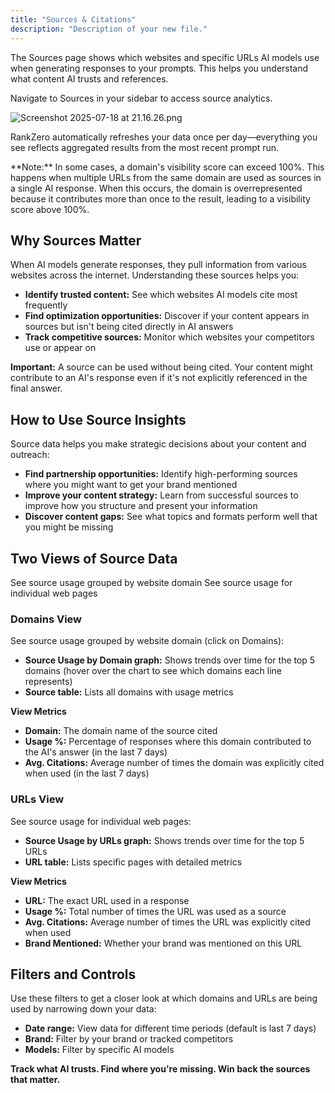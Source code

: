 ```yaml
---
title: "Sources & Citations"
description: "Description of your new file."
---
```


The Sources page shows which websites and specific URLs AI models use when generating responses to your prompts. This helps you understand what content AI trusts and references.

Navigate to Sources in your sidebar to access source analytics.

![Screenshot 2025-07-18 at 21.16.26.png](/images/Screenshot2025-07-18at21.16.26.png)

RankZero automatically refreshes your data once per day—everything you see reflects aggregated results from the most recent prompt run.

<Info>
  **Note:** In some cases, a domain's visibility score can exceed 100%. This happens when multiple URLs from the same domain are used as sources in a single AI response. When this occurs, the domain is overrepresented because it contributes more than once to the result, leading to a visibility score above 100%.
</Info>

## Why Sources Matter

When AI models generate responses, they pull information from various websites across the internet. Understanding these sources helps you:

- **Identify trusted content:** See which websites AI models cite most frequently
- **Find optimization opportunities:** Discover if your content appears in sources but isn't being cited directly in AI answers
- **Track competitive sources:** Monitor which websites your competitors use or appear on

**Important:** A source can be used without being cited. Your content might contribute to an AI's response even if it's not explicitly referenced in the final answer.

## How to Use Source Insights

Source data helps you make strategic decisions about your content and outreach:

- **Find partnership opportunities:** Identify high-performing sources where you might want to get your brand mentioned
- **Improve your content strategy:** Learn from successful sources to improve how you structure and present your information
- **Discover content gaps:** See what topics and formats perform well that you might be missing

## Two Views of Source Data

<CardGroup cols={2}>
  <Card title="Domains View" icon="lines-leaning" img="/images/Screenshot2025-07-18at21.16.26.png">
    See source usage grouped by website domain
  </Card>
  <Card title="URLs View" icon="link" img="/images/Screenshot2025-07-18at21.17.43.png">
    See source usage for individual web pages
  </Card>
</CardGroup>

### Domains View

See source usage grouped by website domain (click on Domains):

- **Source Usage by Domain graph:** Shows trends over time for the top 5 domains (hover over the chart to see which domains each line represents)
- **Source table:** Lists all domains with usage metrics

**View Metrics**

- **Domain:** The domain name of the source cited
- **Usage %:** Percentage of responses where this domain contributed to the AI's answer (in the last 7 days)
- **Avg. Citations:** Average number of times the domain was explicitly cited when used (in the last 7 days)

### URLs View

See source usage for individual web pages:

- **Source Usage by URLs graph:** Shows trends over time for the top 5 URLs
- **URL table:** Lists specific pages with detailed metrics

**View Metrics**

- **URL:** The exact URL used in a response
- **Usage %:** Total number of times the URL was used as a source
- **Avg. Citations:** Average number of times the URL was explicitly cited when used
- **Brand Mentioned:** Whether your brand was mentioned on this URL

## Filters and Controls

Use these filters to get a closer look at which domains and URLs are being used by narrowing down your data:

- **Date range:** View data for different time periods (default is last 7 days)
- **Brand:** Filter by your brand or tracked competitors
- **Models:** Filter by specific AI models

**Track what AI trusts. Find where you're missing. Win back the sources that matter.**